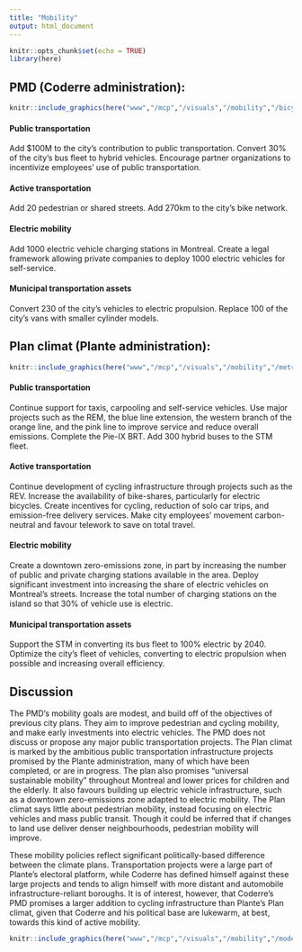```yaml
---
title: "Mobility"
output: html_document
---
```


```r
knitr::opts_chunk$set(echo = TRUE)
library(here)
```


## PMD (Coderre administration): 

```r

knitr::include_graphics(here("www","/mcp","/visuals","/mobility","/bicycle_1.jpg"))

```

#### Public transportation

Add $100M to the city’s contribution to public transportation. Convert 30% of the city’s bus fleet to hybrid vehicles. Encourage partner organizations to incentivize employees’ use of public transportation.

#### Active transportation

Add 20 pedestrian or shared streets. Add 270km to the city’s bike network.

#### Electric mobility

Add 1000 electric vehicle charging stations in Montreal. Create a legal framework allowing private companies to deploy 1000 electric vehicles for self-service.

#### Municipal transportation assets

Convert 230 of the city’s vehicles to electric propulsion. Replace 100 of the city’s vans with smaller cylinder models.
 

## Plan climat (Plante administration): 

```r

knitr::include_graphics(here("www","/mcp","/visuals","/mobility","/metro_1.jpg"))

```

#### Public transportation

Continue support for taxis, carpooling and self-service vehicles. Use major projects such as the REM, the blue line extension, the western branch of the orange line, and the pink line to improve service and reduce overall emissions. Complete the Pie-IX BRT. Add 300 hybrid buses to the STM fleet.

#### Active transportation

Continue development of cycling infrastructure through projects such as the REV. Increase the availability of bike-shares, particularly for electric bicycles. Create incentives for cycling, reduction of solo car trips, and emission-free delivery services. Make city employees’ movement carbon-neutral and favour telework to save on total travel.

#### Electric mobility

Create a downtown zero-emissions zone, in part by increasing the number of public and private charging stations available in the area. Deploy significant investment into increasing the share of electric vehicles on Montreal’s streets. Increase the total number of charging stations on the island so that 30% of vehicle use is electric.

#### Municipal transportation assets

Support the STM in converting its bus fleet to 100% electric by 2040. Optimize the city’s fleet of vehicles, converting to electric propulsion when possible and increasing overall efficiency.


## Discussion

The PMD’s mobility goals are modest, and build off of the objectives of previous city plans. They aim to improve pedestrian and cycling mobility, and make early investments into electric vehicles. The PMD does not discuss or propose any major public transportation projects. The Plan climat is marked by the ambitious public transportation infrastructure projects promised by the Plante administration, many of which have been completed, or are in progress. The plan also promises “universal sustainable mobility” throughout Montreal and lower prices for children and the elderly. It also favours building up electric vehicle infrastructure, such as a downtown zero-emissions zone adapted to electric mobility. The Plan climat says little about pedestrian mobility, instead focusing on electric vehicles and mass public transit. Though it could be inferred that if changes to land use deliver denser neighbourhoods, pedestrian mobility will improve.

These mobility policies reflect significant politically-based difference between the climate plans. Transportation projects were a large part of Plante’s electoral platform, while Coderre has defined himself against these large projects and tends to align himself with more distant and automobile infrastructure-reliant boroughs. It is of interest, however, that Coderre's PMD promises a larger addition to cycling infrastructure than Plante's Plan climat, given that Coderre and his political base are lukewarm, at best, towards this kind of active mobility.

```r

knitr::include_graphics(here("www","/mcp","/visuals","/mobility","/mode_share.png"))

```
